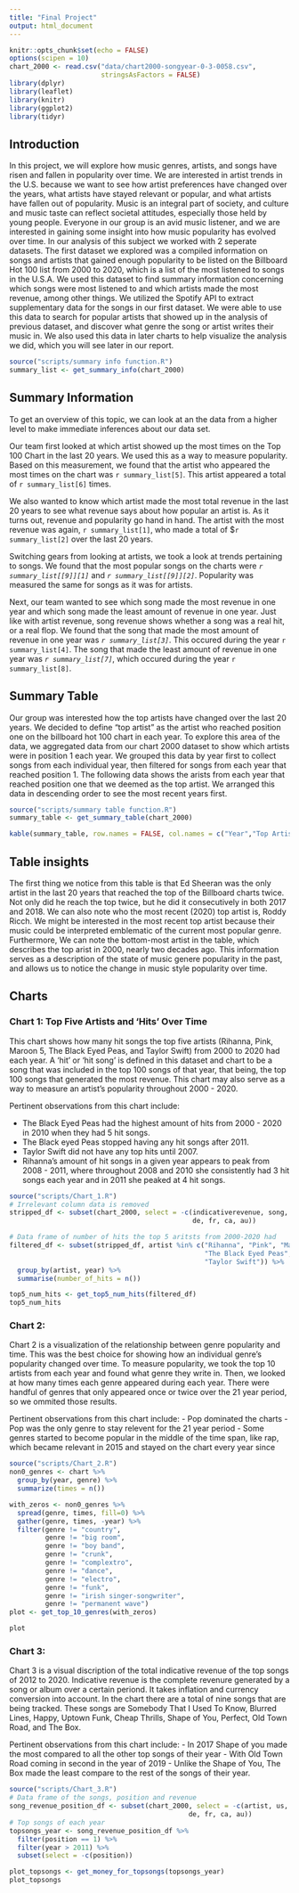 ```yaml
---
title: "Final Project"
output: html_document
---
```


```r
knitr::opts_chunk$set(echo = FALSE)
options(scipen = 10)
chart_2000 <- read.csv("data/chart2000-songyear-0-3-0058.csv",
                       stringsAsFactors = FALSE)
library(dplyr)
library(leaflet)
library(knitr)
library(ggplot2)
library(tidyr)

```

## Introduction

In this project, we will explore how music genres, artists, and songs have risen
and fallen in popularity over time.  We are interested in artist trends in the
U.S. because we want to see how artist preferences have changed over the
years, what artists have stayed relevant or popular, and what artists have
fallen out of popularity. Music is an integral part of society, and
culture and music taste can reflect societal attitudes, especially those
held by young people. Everyone in our group is an avid music listener, and we
are interested in gaining some insight into how music popularity has evolved
over time. In our analysis of this subject we worked with 2 seperate datasets.
The first dataset we explored was a compiled information on songs and artists
that gained enough popularity to be listed on the Billboard Hot 100 list from
2000 to 2020, which is a list of the most listened to songs in the U.S.A. We
used this dataset to find summary information concerning which songs were most
listened to and which artists made the most revenue, among other things. We
utilized the Spotify API to extract supplementary data for the songs in our
first dataset. We were able to use this data to search for popular artists that
showed up in the analysis of previous dataset, and discover what genre the song
or artist writes their music in. We also used this data in later charts to help
visualize the analysis we did, which you will see later in our report.


``` r

source("scripts/summary info function.R")
summary_list <- get_summary_info(chart_2000)
```

## Summary Information

To get an overview of this topic, we can look at an the data from a higher level
to make immediate inferences about our data set. 

Our team first looked at which artist showed up the most times on the Top 100
Chart in the last 20 years. We used this as a way to measure popularity. Based
on this measurement, we found that the artist who appeared the most times on the
chart was `r summary_list[5]`. This artist appeared a total of
`r summary_list[6]` times.

We also wanted to know which artist made the most total revenue in the last 20 
years to see what revenue says about how popular an artist is. As it turns out,
revenue and popularity go hand in hand. The artist with the most revenue was
again, `r summary_list[1]`, who made a total of $`r summary_list[2]` over the
last 20 years.

Switching gears from looking at artists, we took a look at trends pertaining to
songs. We found that the most popular songs on the charts were 
*`r summary_list[[9]][1]`* and *`r summary_list[[9]][2]`*. Popularity was
measured the same for songs as it was for artists.

Next, our team wanted to see which song made the most revenue in one year and 
which song made the least amount of revenue in one year. Just like with artist
revenue, song revenue shows whether a song was a real hit, or a real flop.
We found that the song that made the most amount of revenue in one year was
*`r summary_list[3]`*. This occured during the year `r summary_list[4]`.
The song that made the least amount of revenue in one year was
*`r summary_list[7]`*, which occured during the year `r summary_list[8]`.

## Summary Table

Our group was interested how the top artists have changed over the last 20
years. We decided to define "top artist" as the artist who reached position one
on the billboard hot 100 chart in each year. To explore this area of the data,
we aggregated data from our chart 2000 dataset to show which artists were in
position 1 each year. We grouped this data by year first to collect songs from
each individual year, then filtered for songs from each year that reached
position 1. The following data shows the arists from each year that reached
position one that we deemed as the top artist. We arranged this data in
descending order to see the most recent years first. 

```r
source("scripts/summary table function.R")
summary_table <- get_summary_table(chart_2000)

kable(summary_table, row.names = FALSE, col.names = c("Year","Top Artist"))
```

## Table insights

The first thing we notice from this table is that Ed Sheeran was the only
artist in the last 20 years that reached the top of the Billboard charts twice.
Not only did he reach the top twice, but he did it consecutively in both 2017
and 2018. We can also note who the most recent (2020) top artist is, Roddy
Ricch. We might be interested in the most recent top artist because their music
could be interpreted emblematic of the current most popular genre. Furthermore,
We can note the bottom-most artist in the table, which describes the top
arist in 2000, nearly two decades ago. This information serves as a description
of the state of music genere popularity in the past, and allows us to notice the
change in music style popularity over time. 

## Charts 

### Chart 1: Top Five Artists and 'Hits' Over Time

This chart shows how many hit songs the top five artists (Rihanna, Pink,
Maroon 5, The Black Eyed Peas, and Taylor Swift) from 2000 to 2020 had each
year. A 'hit' or 'hit song' is defined in this dataset and chart to be a song
that was included in the top 100 songs of that year, that being, the top 100 
songs that generated the most revenue. This chart may also serve as a way to
measure an artist's popularity throughout 2000 - 2020.

Pertinent observations from this chart include:

- The Black Eyed Peas had the highest amount of hits from 2000 - 2020 in 2010
when they had 5 hit songs.
- The Black eyed Peas stopped having any hit songs after 2011.
- Taylor Swift did not have any top hits until 2007.
- Rihanna's amount of hit songs in a given year appears to peak
from 2008 - 2011, where throughout 2008 and 2010 she consistently had 3 hit
songs each year and in 2011 she peaked at 4 hit songs.


```r
source("scripts/Chart_1.R")
# Irrelevant column data is removed
stripped_df <- subset(chart_2000, select = -c(indicativerevenue, song, us, uk,
                                              de, fr, ca, au))

# Data frame of number of hits the top 5 aritsts from 2000-2020 had
filtered_df <- subset(stripped_df, artist %in% c("Rihanna", "Pink", "Maroon 5",
                                                 "The Black Eyed Peas",
                                                 "Taylor Swift")) %>%
  group_by(artist, year) %>%
  summarise(number_of_hits = n())

top5_num_hits <- get_top5_num_hits(filtered_df)
top5_num_hits
```

### Chart 2:
Chart 2 is a visualization of the relationship between genre popularity and
time. This was the best choice for showing how an individual genre's popularity
changed over time. To measure popularity, we took the top 10 artists from each
year and found what genre they write in. Then, we looked at how many times each
genre appeared during each year. There were handful of genres that only 
appeared once or twice over the 21 year period, so we ommited those results.

Pertinent observations from this chart include:
- Pop dominated the charts
- Pop was the only genre to stay relevent for the 21 year period
- Some genres started to become popular in the middle of the time span, like
rap, which became relevant in 2015 and stayed on the chart every year since

```r
source("scripts/Chart_2.R")
non0_genres <- chart %>% 
  group_by(year, genre) %>% 
  summarize(times = n())

with_zeros <- non0_genres %>% 
  spread(genre, times, fill=0) %>% 
  gather(genre, times, -year) %>%
  filter(genre != "country",
         genre != "big room", 
         genre != "boy band",
         genre != "crunk",
         genre != "complextro",
         genre != "dance",
         genre != "electro",
         genre != "funk",
         genre != "irish singer-songwriter",
         genre != "permanent wave")
plot <- get_top_10_genres(with_zeros)
```
``` r
plot
```
### Chart 3:

Chart 3 is a visual discription of the total indicative revenue of the top songs
of 2012 to 2020. Indicative revenue is the complete revenure generated by a song
or album over a certain periond. It takes inflation and currency conversion into
account. In the chart there are a total of nine songs that are being tracked. 
These songs are Somebody That I Used To Know, Blurred Lines, Happy, Uptown Funk,
Cheap Thrills, Shape of You, Perfect, Old Town Road, and The Box. 

Pertinent observations from this chart include:
- In 2017 Shape of you made the most compared to all the other top songs of
their year
- With Old Town Road coming in second in the year of 2019 
- Unlike the Shape of You, The Box made the least compare to the rest of the
songs of their year. 

``` r
source("scripts/Chart_3.R")
# Data frame of the songs, position and revenue 
song_revenue_position_df <- subset(chart_2000, select = -c(artist, us, uk,
                                             de, fr, ca, au))
# Top songs of each year 
topsongs_year <- song_revenue_position_df %>% 
  filter(position == 1) %>% 
  filter(year > 2011) %>% 
  subset(select = -c(position))

plot_topsongs <- get_money_for_topsongs(topsongs_year)
plot_topsongs
```

